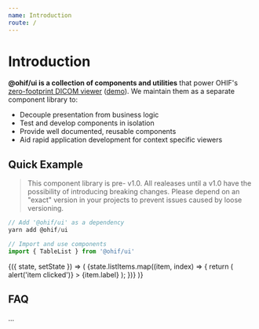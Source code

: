 ```yaml
---
name: Introduction
route: /
---
```



# Introduction

**@ohif/ui is a collection of components and utilities** that power OHIF's
[zero-footprint DICOM viewer](https://github.com/donghakang/ohif-v2hif-v2)
([demo][demo-url]). We maintain them as a separate component library to:

- Decouple presentation from business logic
- Test and develop components in isolation
- Provide well documented, reusable components
- Aid rapid application development for context specific viewers

## Quick Example

> This component library is pre- v1.0. All realeases until a v1.0 have the
> possibility of introducing breaking changes. Please depend on an "exact"
> version in your projects to prevent issues caused by loose versioning.

```js
// Add '@ohif/ui' as a dependency
yarn add @ohif/ui

// Import and use components
import { TableList } from '@ohif/ui'
```

<Playground>
  <State
    initial={{
      selectedIndex: null,
      listItems: [
        { label: 'Brain Left' },
        { label: 'Brain Right' },
        { label: 'Heart Left' },
        { label: 'Heart Right' },
      ],
    }}
  >
    {({ state, setState }) => (
      <TableList headerTitle="Example Table List Header">
        {state.listItems.map((item, index) => {
          return (
            <TableListItem
              key={`item_${index}`}
              itemClass={state.selectedIndex === index ? 'selected' : ''}
              itemIndex={index}
              onItemClick={() => alert('item clicked')}
            >
              <label>{item.label}</label>
            </TableListItem>
          );
        })}
      </TableList>
    )}
  </State>
</Playground>

## FAQ

...

<!--
  Links
  -->

<!-- prettier-ignore-start -->
[demo-url]: https://docs.ohif.org/demo/
<!-- prettier-ignore-end -->
